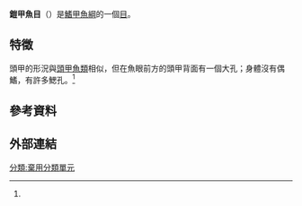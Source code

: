 {{Automatic taxobox
|name=鎧甲魚目
|image=
|image caption=
|image alt=
|taxon=Galeaspidiformes
|subdivision_ranks=子群
|subdivision=
*[[鰭甲魚綱|鰭甲魚綱]]（Pteraspidomorphi）
**[[鰭甲魚目|鰭甲魚目]]（Pteraspidiformes）
**鎧甲魚目（Galeaspidiformes）
**[[花鱗魚目|花鱗魚目]]（Thelodontiformes）
}}
'''鎧甲魚目'''（{{Species name|Galeaspidiformes}}）是[[鰭甲魚綱|鰭甲魚綱]]的一個[[目_(生物)|目]]。
==特徵==
頭甲的形況與[[頭甲魚類|頭甲魚類]]相似，但在魚眼前方的頭甲背面有一個大孔；身體沒有偶鰭，有許多鰓孔。<ref name="book1" />
==參考資料==
{{Reflist|refs=
<ref name="book1">{{Cite book|title=世界魚類|edition=1994年初版|publisher=水產出版社|location=新店市|language=Zh-hant|isbn=957-8596-03-0|pages=30}}</ref>
}}
==外部連結==
{{Fish-stub}}
[[分類:棄用分類單元|分類:棄用分類單元]]